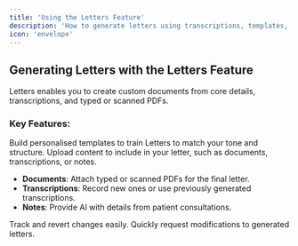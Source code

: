 ```yaml
---
title: 'Using the Letters Feature'  
description: 'How to generate letters using transcriptions, templates, and PDFs'  
icon: 'envelope'  
---
```


## Generating Letters with the Letters Feature

Letters enables you to create custom documents from core details, transcriptions, and typed or scanned PDFs.

### Key Features:

<Card title="Templates" icon="file" >
Build personalised templates to train Letters to match your tone and structure.
</Card>

<Card title="Sources" icon="link" >
Upload content to include in your letter, such as documents, transcriptions, or notes.

  - **Documents**: Attach typed or scanned PDFs for the final letter.
  - **Transcriptions**: Record new ones or use previously generated transcriptions.
  - **Notes**: Provide AI with details from patient consultations.
</Card>

<Card title="Version History" icon="clock" >
Track and revert changes easily.
</Card>

<Card title="Request Edits" icon="pen" >
Quickly request modifications to generated letters.
</Card>